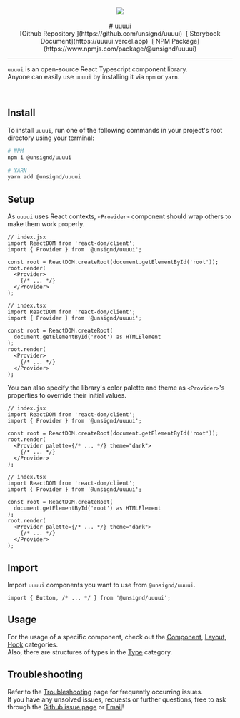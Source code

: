 
<Meta title="Introduction/Getting Started" />

<div align="center">
  <img src="https://github.com/unsignd/uuuui/blob/master/public/banner_light.png?raw=true" />
  <br />
  <br />
  # uuuui<br />
  [Github Repository
  ](https://github.com/unsignd/uuuui)&nbsp;&nbsp;[
  Storybook Document](https://uuuui.vercel.app)&nbsp;&nbsp;[
  NPM Package](https://www.npmjs.com/package/@unsignd/uuuui)
  <hr />
</div>

`uuuui` is an open-source React Typescript component library.<br />
Anyone can easily use `uuuui` by installing it via `npm` or `yarn`.

<br />

## Install

To install `uuuui`, run one of the following commands in your project's root directory using your terminal:

```bash
# NPM
npm i @unsignd/uuuui

# YARN
yarn add @unsignd/uuuui
```

## Setup

As `uuuui` uses React contexts, `<Provider>` component should wrap others to make them work properly.

```tsx
// index.jsx
import ReactDOM from 'react-dom/client';
import { Provider } from '@unsignd/uuuui';

const root = ReactDOM.createRoot(document.getElementById('root'));
root.render(
  <Provider>
    {/* ... */}
  </Provider>
);
```
```tsx
// index.tsx
import ReactDOM from 'react-dom/client';
import { Provider } from '@unsignd/uuuui';

const root = ReactDOM.createRoot(
  document.getElementById('root') as HTMLElement
);
root.render(
  <Provider>
    {/* ... */}
  </Provider>
);
```

You can also specify the library's color palette and theme as `<Provider>`'s properties to override their initial values.

```tsx
// index.jsx
import ReactDOM from 'react-dom/client';
import { Provider } from '@unsignd/uuuui';

const root = ReactDOM.createRoot(document.getElementById('root'));
root.render(
  <Provider palette={/* ... */} theme="dark">
    {/* ... */}
  </Provider>
);
```
```tsx
// index.tsx
import ReactDOM from 'react-dom/client';
import { Provider } from '@unsignd/uuuui';

const root = ReactDOM.createRoot(
  document.getElementById('root') as HTMLElement
);
root.render(
  <Provider palette={/* ... */} theme="dark">
    {/* ... */}
  </Provider>
);
```

## Import

Import `uuuui` components you want to use from `@unsignd/uuuui`.

```tsx
import { Button, /* ... */ } from '@unsignd/uuuui';
```

## Usage

For the usage of a specific component, check out the [Component](/docs/component-button-color--docs), [Layout](/docs/layout-modal-active--docs), [Hook](/docs/hook-usepalette-docs--docs) categories.<br />
Also, there are structures of types in the [Type](/docs/type-palettetype--docs) category.
<br />

## Troubleshooting

Refer to the [Troubleshooting](/docs/introduction-troubleshooting--docs) page for frequently occurring issues.<br />
If you have any unsolved issues, requests or further questions, free to ask through the [Github issue page](https://github.com/unsignd/uuuui/issues) or <a href="mailto:junsigndid@gmail.com">Email</a>!